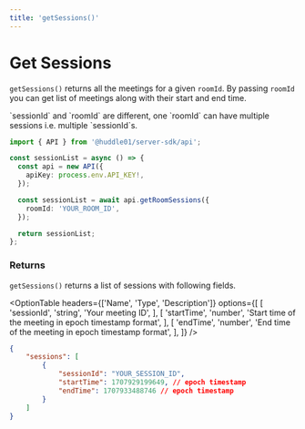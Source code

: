 ```yaml
---
title: 'getSessions()'
---
```



# Get Sessions

`getSessions()` returns all the meetings for a given `roomId`. 
By passing `roomId` you can get list of meetings along with their start and end time. 

<Callout>
`sessionId` and `roomId` are different, one `roomId` can have multiple sessions i.e. multiple `sessionId`s. 
</Callout>

```ts 
import { API } from '@huddle01/server-sdk/api';

const sessionList = async () => {
  const api = new API({
    apiKey: process.env.API_KEY!,
  });

  const sessionList = await api.getRoomSessions({
    roomId: 'YOUR_ROOM_ID',
  });

  return sessionList;
};
```

### Returns 

`getSessions()` returns a list of sessions with following fields. 

<OptionTable
    headers={['Name', 'Type', 'Description']}
    options={[
        [
            'sessionId',
            'string',
            'Your meeting ID',
        ],
        [
            'startTime',
            'number',
            'Start time of the meeting in epoch timestamp format',
        ],
        [
            'endTime',
            'number',
            'End time of the meeting in epoch timestamp format',
        ],
    ]}
/>  

```json
{
    "sessions": [
        {
            "sessionId": "YOUR_SESSION_ID",
            "startTime": 1707929199649, // epoch timestamp
            "endTime": 1707933488746 // epoch timestamp
        }
    ]
}
```

